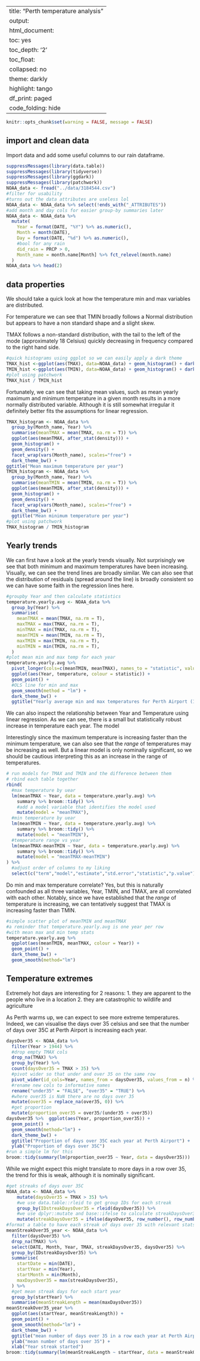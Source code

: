
---
title: "Perth temperature analysis"
output:
  html_document:
    toc: yes
    toc_depth: '2'
    toc_float:
      collapsed: no
    theme: darkly
    highlight: tango
    df_print: paged
    code_folding: hide
---
```r
knitr::opts_chunk$set(warning = FALSE, message = FALSE) 
```

## import and clean data

Import data and add some useful columns to our rain dataframe.

```r
suppressMessages(library(data.table))
suppressMessages(library(tidyverse))
suppressMessages(library(ggdark))
suppressMessages(library(patchwork))
NOAA_data <- fread("../data/3184544.csv")
#filter for usability
#turns out the data attributes are useless lol
NOAA_data <- NOAA_data %>% select(!ends_with("_ATTRIBUTES"))
#add month and day cols for easier group-by summaries later
NOAA_data <- NOAA_data %>% 
  mutate(
    Year = format(DATE, "%Y") %>% as.numeric(),
    Month = month(DATE),
    Day = format(DATE, "%d") %>% as.numeric(),
    #bool for any rain
    did_rain = PRCP > 0,
    Month_name = month.name[Month] %>% fct_relevel(month.name)
  )
NOAA_data %>% head(2)
```

## data properties

We should take a quick look at how the temperature min and max variables are distributed.

For temperature we can see that TMIN broadly follows a Normal distribution but appears to have a non standard shape and a slight skew.

TMAX follows a non-standard distribution, with the tail to the left of the mode (approximately 18 Celsius) quickly decreasing in frequency compared to the right hand side.

```r
#quick histograms using ggplot so we can easily apply a dark theme
TMAX_hist <-ggplot(aes(TMAX), data=NOAA_data) + geom_histogram() + dark_theme_bw()
TMIN_hist <-ggplot(aes(TMIN), data=NOAA_data) + geom_histogram() + dark_theme_bw()
#plot using patchwork
TMAX_hist / TMIN_hist
```

Fortunately, we can see that taking mean values, such as mean yearly maximum and minimum temperature in a given month results in a more normally distributed variable. Although it is still somewhat irregular it definitely better fits the assumptions for linear regression.

```r
TMAX_histogram <- NOAA_data %>% 
  group_by(Month_name, Year) %>% 
  summarise(meanTMAX = mean(TMAX, na.rm = T)) %>% 
  ggplot(aes(meanTMAX, after_stat(density))) +
  geom_histogram() +
  geom_density() +
  facet_wrap(vars(Month_name), scales="free") +
  dark_theme_bw() +
ggtitle("Mean maximum temperature per year")
TMIN_histogram <- NOAA_data %>% 
  group_by(Month_name, Year) %>% 
  summarise(meanTMIN = mean(TMIN, na.rm = T)) %>% 
  ggplot(aes(meanTMIN, after_stat(density))) +
  geom_histogram() +
  geom_density() +
  facet_wrap(vars(Month_name), scales="free") +
  dark_theme_bw() +
  ggtitle("Mean minimum temperature per year")
#plot using patchwork
TMAX_histogram / TMIN_histogram
```

## Yearly trends

We can first have a look at the yearly trends visually. Not surprisingly we see that both minimum and maximum temperatures have been increasing. Visually, we can see the trend lines are broadly similar. We can also see that the distribution of residuals (spread around the line) is broadly consistent so we can have some faith in the regression lines here.

```r
#groupby Year and then calculate statistics
temperature.yearly.avg <- NOAA_data %>% 
  group_by(Year) %>% 
  summarise(
    meanTMAX = mean(TMAX, na.rm = T),
    maxTMAX = max(TMAX, na.rm = T),
    minTMAX = min(TMAX, na.rm = T),
    meanTMIN = mean(TMIN, na.rm = T),
    maxTMIN = max(TMIN, na.rm = T),
    minTMIN = min(TMIN, na.rm = T),
  )
#plot mean min and max temp for each year
temperature.yearly.avg %>% 
  pivot_longer(cols=c(meanTMIN, meanTMAX), names_to = "statistic", values_to = "temperature") %>% 
  ggplot(aes(Year, temperature, colour = statistic)) +
  geom_point() +
  #OLS line for min and max
  geom_smooth(method = "lm") +
  dark_theme_bw() +
  ggtitle("Yearly average min and max temperatures for Perth Airport (1944-2022)")
```

We can also inspect the relationship between Year and Temperature using linear regression. As we can see, there is a small but statistically robust increase in temperature each year. The model 

Interestingly since the maximum temperature is increasing faster than the minimum temperature, we can also see that the *range* of temperatures may be increasing as well. But a linear model is only nominally significant, so we should be cautious interpreting this as an increase in the range of temperatures.

```r
# run models for TMAX and TMIN and the difference between them
# rbind each table together
rbind(
  #max temperature by uear
  lm(meanTMAX ~ Year, data = temperature.yearly.avg) %>% 
    summary %>% broom::tidy() %>%
    #add a model variable that identifies the model used
    mutate(model = "meanTMAX"),
  #min temperature by uear
  lm(meanTMIN ~ Year, data = temperature.yearly.avg) %>% 
    summary %>% broom::tidy() %>%
    mutate(model = "meanTMIN"),
  #temperature range vs year
  lm(meanTMAX-meanTMIN ~ Year, data = temperature.yearly.avg) %>% 
    summary %>% broom::tidy() %>%
    mutate(model = "meanTMAX-meanTMIN")
) %>% 
  #adjust order of columns to my liking
  select(c("term","model","estimate","std.error","statistic","p.value"))
```

Do min and max temperature correlate? Yes, but this is naturally confounded as all three variables, Year, TMIN, and TMAX, are all correlated with each other. Notably, since we have established that the *range* of temperature is increasing, we can tentatively suggest that TMAX is increasing faster than TMIN.

```r
#simple scatter plot of meanTMIN and meanTMAX
#a reminder that temperature.yearly.avg is one year per row 
#with mean max and min temp stats
temperature.yearly.avg %>% 
  ggplot(aes(meanTMIN, meanTMAX, colour = Year)) + 
  geom_point() +
  dark_theme_bw() +
  geom_smooth(method="lm")
```

## Temperature extremes

Extremely hot days are interesting for 2 reasons:
1. they are apparent to the people who live in a location
2. they are catastrophic to wildlife and agriculture

As Perth warms up, we can expect to see more extreme temperatures. Indeed, we can visualise the days over 35 celsius and see that the number of days over 35C at Perth Airport is increasing each year.

```r
daysOver35 <- NOAA_data %>% 
  filter(Year > 1944) %>% 
  #drop empty TMAX cols
  drop_na(TMAX) %>% 
  group_by(Year) %>% 
  count(daysOver35 = TMAX > 35) %>% 
  #pivot wider so that under and over 35 on the same row
  pivot_wider(id_cols=Year, names_from = daysOver35, values_from = n) %>% 
  #rename new cols to informative names
  rename("under35" = "FALSE", "over35" = "TRUE") %>% 
  #where over35 is NaN there are no days over 35
  mutate(over35 = replace_na(over35, 0)) %>% 
  #get proportion
  mutate(proportion_over35 = over35/(under35 + over35))
daysOver35 %>%  ggplot(aes(Year, proportion_over35)) +
  geom_point() +
  geom_smooth(method="lm") +
  dark_theme_bw() +
  ggtitle("Proportion of days over 35C each year at Perth Airport") +
  ylab("Proportion of days over 35C")
#run a simple lm for this
broom::tidy(summary(lm(proportion_over35 ~ Year, data = daysOver35)))
```

While we might expect this might translate to more days in a row over 35, the trend for this is weak, although it is nominally significant.

```r
#get streaks of days over 35C
NOAA_data <- NOAA_data %>% 
    mutate(daysOver35 = TMAX > 35) %>% 
    #we use data.table::rleid to get group IDs for each streak
    group_by(IDstreakDaysOver35 = rleid(daysOver35)) %>% 
    #we use dplyr::mutate and base::ifelse to calculate streakDaysOver35
    mutate(streakDaysOver35 = ifelse(daysOver35, row_number(), row_number()-1))
#format a table to have each streak of days over 35 with relevant stats
meanStreakOver35_year <- NOAA_data %>% 
  filter(daysOver35) %>% 
  drop_na(TMAX) %>% 
  select(DATE, Month, Year, TMAX, streakDaysOver35, daysOver35) %>% 
  group_by(IDstreakDaysOver35) %>% 
  summarise(
    startDate = min(DATE),
    startYear = min(Year),
    startMonth = min(Month),
    maxDaysOver35 = max(streakDaysOver35),
  ) %>% 
  #get mean streak days for each start year
  group_by(startYear) %>% 
  summarise(meanStreakLength = mean(maxDaysOver35))
meanStreakOver35_year %>% 
  ggplot(aes(startYear, meanStreakLength)) +
  geom_point() +
  geom_smooth(method="lm") +
  dark_theme_bw() +
  ggtitle("mean number of days over 35 in a row each year at Perth Airport") +
  ylab("mean number of days over 35") +
  xlab("Year streak started")
broom::tidy(summary(lm(meanStreakLength ~ startYear, data = meanStreakOver35_year)))
```


